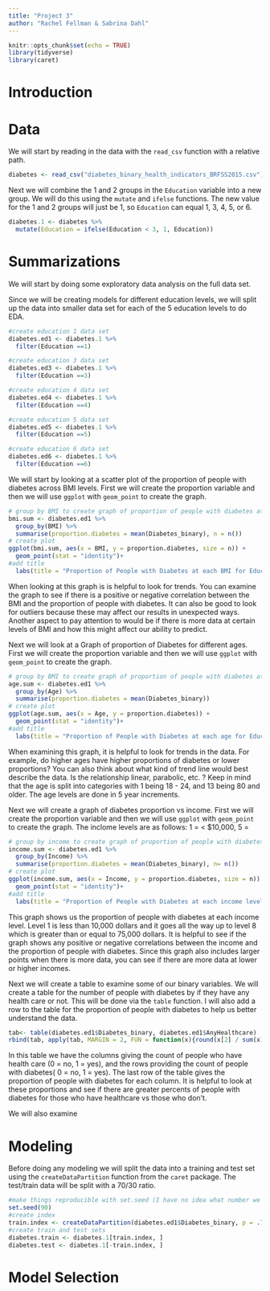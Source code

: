 ```yaml
---
title: "Project 3"
author: "Rachel Fellman & Sabrina Dahl"
---
```


```r
knitr::opts_chunk$set(echo = TRUE)
library(tidyverse)
library(caret)
```

# Introduction

# Data

We will start by reading in the data with the `read_csv` function with a relative path. 

```r
diabetes <- read_csv("diabetes_binary_health_indicators_BRFSS2015.csv")
```

Next we will combine the 1 and 2 groups in the `Education` variable into a new group. We will do this using the `mutate` and `ifelse` functions. The new value for the 1 and 2 groups will just be 1, so `Education` can equal 1, 3, 4, 5, or 6.

```r
diabetes.1 <- diabetes %>% 
  mutate(Education = ifelse(Education < 3, 1, Education))
```

# Summarizations

We will start by doing some exploratory data analysis on the full data set. 

Since we will be creating models for different education levels, we will split up the data into smaller data set for each of the 5 education levels to do EDA. 
```r
#create education 1 data set
diabetes.ed1 <- diabetes.1 %>% 
  filter(Education ==1)
```

```r
#create education 3 data set
diabetes.ed3 <- diabetes.1 %>% 
  filter(Education ==3)
```

```r
#create education 4 data set
diabetes.ed4 <- diabetes.1 %>% 
  filter(Education ==4)
```

```r
#create education 5 data set
diabetes.ed5 <- diabetes.1 %>% 
  filter(Education ==5)
```

```r
#create education 6 data set
diabetes.ed6 <- diabetes.1 %>% 
  filter(Education ==6)
```


We will start by looking at a scatter plot of the proportion of people with diabetes across BMI levels. First we will create the proportion variable and then we will use `ggplot` with `geom_point` to create the graph.
```r
# group by BMI to create graph of proportion of people with diabetes at each BMI for education 1.
bmi.sum <- diabetes.ed1 %>% 
  group_by(BMI) %>% 
  summarise(proportion.diabetes = mean(Diabetes_binary), n = n())
# create plot
ggplot(bmi.sum, aes(x = BMI, y = proportion.diabetes, size = n)) +
  geom_point(stat = "identity")+ 
#add title
  labs(title = "Proportion of People with Diabetes at each BMI for Education = 1")
```
When looking at this graph is is helpful to look for trends. You can examine the graph to see if there is a positive or negative correlation between the BMI and the proportion of people with diabetes. It can also be good to look for outliers because these may affect our results in unexpected ways. Another aspect to pay attention to would be if there is more data at certain levels of BMI and how this might affect our ability to predict.


Next we will look at a Graph of proportion of Diabetes for different ages. First we will create the proportion variable and then we will use `ggplot` with `geom_point` to create the graph.
```r
# group by BMI to create graph of proportion of people with diabetes at each age for education 1.
age.sum <- diabetes.ed1 %>% 
  group_by(Age) %>% 
  summarise(proportion.diabetes = mean(Diabetes_binary))
# create plot
ggplot(age.sum, aes(x = Age, y = proportion.diabetes)) +
  geom_point(stat = "identity")+ 
#add title
  labs(title = "Proportion of People with Diabetes at each age for Education = 1")
```
When examining this graph, it is helpful to look for trends in the data. For example, do higher ages have higher proportions of diabetes or lower proportions? You can also think about what kind of trend line would best describe the data. Is the relationship linear, parabolic, etc. ? Keep in mind that the age is split into categories with 1 being 18 - 24, and 13 being 80 and older. The age levels are done in 5 year increments. 

Next we will create a graph of diabetes proportion vs income. First we will create the proportion variable and then we will use `ggplot` with `geom_point` to create the graph. The inclome levels are as follows: 1 = < $10,000, 5 = 
```r
# group by income to create graph of proportion of people with diabetes at each income for education 1.
income.sum <- diabetes.ed1 %>% 
  group_by(Income) %>% 
  summarise(proportion.diabetes = mean(Diabetes_binary), n= n())
# create plot
ggplot(income.sum, aes(x = Income, y = proportion.diabetes, size = n)) +
  geom_point(stat = "identity")+ 
#add title
  labs(title = "Proportion of People with Diabetes at each income level for Education = 1")
```
This graph shows us the proportion of people with diabetes at each income level. Level 1 is less than 10,000 dollars and it goes all the way up to level 8 which is greater than or equal to 75,000 dollars. It is helpful to see if the graph shows any positive or negative correlations between the income and the proportion of people with diabetes. Since this graph also includes larger points when there is more data, you can see if there are more data at lower or higher incomes.

Next we will create a table to examine some of our binary variables. We will create a table for the number of people with diabetes by if they have any health care or not. This will be done via the `table` function. I will also add a row to the table for the proportion of people with diabetes to help us better understand the data.

```r
tab<- table(diabetes.ed1$Diabetes_binary, diabetes.ed1$AnyHealthcare)
rbind(tab, apply(tab, MARGIN = 2, FUN = function(x){round(x[2] / sum(x), 3)}))
```
In this table we have the columns giving the count of people who have health care (0 = no, 1 = yes), and the rows providing the count of people with diabetes( 0 = no, 1 = yes). The last row of the table gives the proportion of people with diabetes for each column. It is helpful to look at these proportions and see if there are greater percents of people with diabetes for those who have healthcare vs those who don't. 

We will also examine 

# Modeling

Before doing any modeling we will split the data into a training and test set using the `createDataPartition` function from the `caret` package. The test/train data will be split with a 70/30 ratio.

```r
#make things reproducible with set.seed (I have no idea what number we are supposed to put here because I don't really know what this function does)
set.seed(90)
#create index
train.index <- createDataPartition(diabetes.ed1$Diabetes_binary, p = .7, list = FALSE)
#create train and test sets
diabetes.train <- diabetes.1[train.index, ]
diabetes.test <- diabetes.1[-train.index, ]
```


# Model Selection

